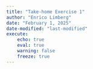 ```yaml
---
title: "Take-home Exercise 1"
author: "Enrico Limberg"
date: "February 1, 2025"
date-modified: "last-modified"
execute:
    echo: true
    eval: true
    warning: false
    freeze: true
---
```


